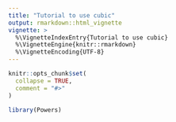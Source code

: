 ```yaml
---
title: "Tutorial to use cubic"
output: rmarkdown::html_vignette
vignette: >
  %\VignetteIndexEntry{Tutorial to use cubic}
  %\VignetteEngine{knitr::rmarkdown}
  %\VignetteEncoding{UTF-8}
---
```


```r
knitr::opts_chunk$set(
  collapse = TRUE,
  comment = "#>"
)
```

```r
library(Powers)
```
